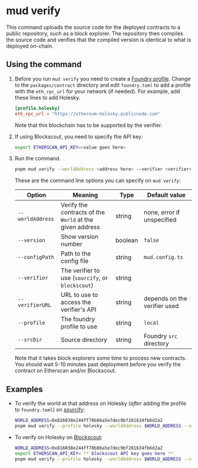 # mud verify

This command uploads the source code for the deployed contracts to a public repository, such as a block explorer.
The repository then compiles the source code and verifies that the compiled version is identical to what is deployed on-chain.

## Using the command

1. Before you run `mud verify` you need to create a [Foundry profile](https://book.getfoundry.sh/reference/config/overview).
   Change to the `packages/contract` directory and edit `foundry.toml` to add a profile with the `eth_rpc_url` for your network (if needed).
   For example, add these lines to add Holesky.

   ```toml copy
   [profile.holesky]
   eth_rpc_url = "https://ethereum-holesky.publicnode.com"
   ```

   Note that this blockchain has to be supported by the verifier.

1. If using Blockscout, you need to specify the API key:

   ```sh copy
   export ETHERSCAN_API_KEY=<value goes here>
   ```

1. Run the command.

   ```sh copy
   pnpm mud verify --worldAddress <address here> --verifier <verifier> --profle <profile>
   ```

   These are the command line options you can specify on `mud verify`:

   | Option           | Meaning                                                  | Type    | Default value                |
   | ---------------- | -------------------------------------------------------- | ------- | ---------------------------- |
   | `--worldAddress` | Verify the contracts of the `World` at the given address | string  | none, error if unspecified   |
   | `--version`      | Show version number                                      | boolean | `false`                      |
   | `--configPath`   | Path to the config file                                  | string  | `mud.config.ts`              |
   | `--verifier`     | The verifier to use (`sourcify`, or `blockscout`)        | string  |                              |
   | `--verifierURL`  | URL to use to access the verifier's API                  | string  | depends on the verifier used |
   | `--profile`      | The foundry profile to use                               | string  | `local`                      |
   | `--srcDir`       | Source directory                                         | string  | Foundry `src` directory      |

   Note that it takes block explorers some time to process new contracts.
   You should wait 5-10 minutes past deployment before you verify the contract on Etherscan and/or Blockscout.

## Examples

- To verify the world at that address on Holesky (_after_ adding the profile to `foundry.toml`) on [sourcify](https://sourcify.dev/):

  ```sh
  WORLD_ADDRESS=0x816038e244ff78b86a5e7dec9bf281634fb6d2a2
  pnpm mud verify --profile holesky --worldAddress $WORLD_ADDRESS --verifier sourcify
  ```

- To verify on Holesky on [Blockscout](https://www.blockscout.com/):

  ```sh
  WORLD_ADDRESS=0x816038e244ff78b86a5e7dec9bf281634fb6d2a2
  export ETHERSCAN_API_KEY= ** blockscout API key goes here **
  pnpm mud verify --profile holesky --worldAddress $WORLD_ADDRESS --verifier blockscout --verifier-url 'https://eth-holesky.blockscout.com/api?'
  ```
